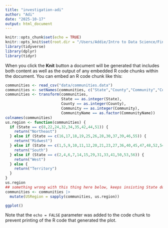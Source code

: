 ```yaml
---
title: "investigation-adi"
author: "Adi"
date: "2025-10-17"
output: html_document
---
```


```r
knitr::opts_chunk$set(echo = TRUE)
knitr::opts_knit$set(root.dir = "/Users/Addie/Intro to Data Science/FinalProject")
library(tidyverse)
library(dplyr)
library(tidyr)
```

When you click the **Knit** button a document will be generated that includes both content as well as the output of any embedded R code chunks within the document. You can embed an R code chunk like this:

```r
communities <- read_csv("data/communities.data")
communities <- setNames(communities, c("State","County","Community","CommunityName","Fold","Population","HouseholdSize","RacePctBlack","RacePctWhite","RacePctAsian","RacePctHisp","AgePct12t21","AgePct12t29","AgePct16t24","AgePct65up","NumbUrban","PctUrban","MedIncome","PctWWage","PctWFarmSelf","PctWInvInc","PctWSocSec","PctWPubAsst","PctWRetire","MedFamInc","PerCapInc","WhitePerCap","BlackPerCap","IndianPerCap","AsianPerCap","OtherPerCap","HispPerCap","NumUnderPov","PctPopUnderPov","PctLess9thGrade","PctNotHSGrad","PctBSorMore","PctUnemployed","PctEmploy","PctEmplManu","PctEmplProfServ","PctOccupManu","PctOccupMgmtProf","MalePctDivorce","MalePctNevMarr","FemalePctDiv","TotalPctDiv","PersPerFam","PctFam2Par","PctKids2Par","PctYoungKids2Par","PctTeen2Par","PctWorkMomYoungKids","PctWorkMom","NumIlleg","PctIlleg","NumImmig","PctImmigRecent","PctImmigRec5","PctImmigRec8","PctImmigRec10","PctRecentImmig","PctRecImmig5","PctRecImmig8","PctRecImmig10","PctSpeakEnglOnly","PctNotSpeakEnglWell","PctLargHouseFam","PctLargHouseOccup","PersPerOccupHous","PersPerOwnOccHous","PersPerRentOccHous","PctPersOwnOccup","PctPersDenseHous","PctHousLess3BR","MedNumBR","HousVacant","PctHousOccup","PctHousOwnOcc","PctVacantBoarded","PctVacMore6Mos","MedYrHousBuilt","PctHousNoPhone","PctWOFullPlumb","OwnOccLowQuart","OwnOccMedVal","OwnOccHiQuart","RentLowQ","RentMedian","RentHighQ","MedRent","MedRentPctHousInc","MedOwnCostPctInc","MedOwnCostPctIncNoMtg","NumInShelters","NumStreet","PctForeignBorn","PctBornSameState","PctSameHouse85","PctSameCity85","PctSameState85","LemasSwornFT","LemasSwFTPerPop","LemasSwFTFieldOps","LemasSwFTFieldPerPop","LemasTotalReq","LemasTotReqPerPop","PolicRepPerOffic","PolicPerPop","RacialMatchCommPol","PctPolicWhite","PctPolicBlack","PctPolicHisp","PctPolicAsian","PctPolicMinor","OfficAssgnDrugUnits","NumKindsDrugSeiz","PolicAveOTWorked","LandArea","PopDens","PctUsePubTrans","PolicCars","PolicOperBudg","LemasPctPolicOnPatr","LemasGangUnitDeploy","LemasPctOfficDrugUn","PolicBudgPerPop","ViolentCrimesPerPop"))
communities <- transform(communities,
                         State == as.integer(State),
                         County == as.integer(County),
                         Community == as.integer(Community),
                         CommunityName == as.factor(CommunityName))
colnames(communities)
us.region <- function(communities) {
  if (State == c(8,22,24,32,34,35,42,44,51)) {
    return("Northeast")
  } else if (State == c(16,17,18,19,25,26,28,30,37,39,46,55)) {
    return("Midwest")
  } else if (State == c(1,5,9,10,11,12,20,21,23,27,36,40,45,47,48,52,54)) {
    return("South")
  } else if (State == c(2,4,6,7,14,15,29,31,33,41,50,53,56)) {
    return("West")
  } else {
    return("Territory")
  }
}
us.region
## something wrong with this thing here below, keeps insisting State doesn't exist
communities <- communities |>
  mutate(USRegion = sapply(communities, us.region))
```

```r
ggplot()
```

Note that the `echo = FALSE` parameter was added to the code chunk to prevent printing of the R code that generated the plot.
